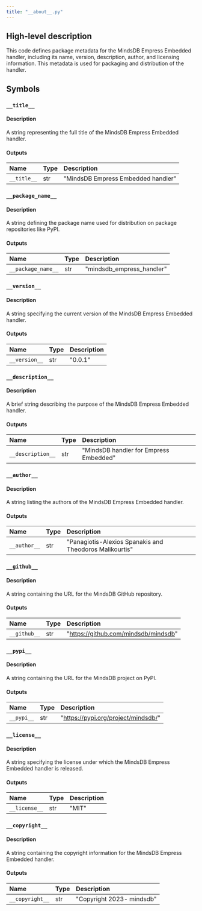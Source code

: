 ```yaml
---
title: "__about__.py"
---
```


## High-level description
This code defines package metadata for the MindsDB Empress Embedded handler, including its name, version, description, author, and licensing information. This metadata is used for packaging and distribution of the handler.

## Symbols

### `__title__`
#### Description
A string representing the full title of the MindsDB Empress Embedded handler.

#### Outputs
| Name | Type | Description |
|:-----|:-----|:------------|
| `__title__` | str |  "MindsDB Empress Embedded handler" |


### `__package_name__`
#### Description
A string defining the package name used for distribution on package repositories like PyPI.

#### Outputs
| Name | Type | Description |
|:-----|:-----|:------------|
| `__package_name__` | str | "mindsdb_empress_handler" |


### `__version__`
#### Description
A string specifying the current version of the MindsDB Empress Embedded handler.

#### Outputs
| Name | Type | Description |
|:-----|:-----|:------------|
| `__version__` | str | "0.0.1" |


### `__description__`
#### Description
A brief string describing the purpose of the MindsDB Empress Embedded handler.

#### Outputs
| Name | Type | Description |
|:-----|:-----|:------------|
| `__description__` | str | "MindsDB handler for Empress Embedded" |


### `__author__`
#### Description
A string listing the authors of the MindsDB Empress Embedded handler.

#### Outputs
| Name | Type | Description |
|:-----|:-----|:------------|
| `__author__` | str | "Panagiotis-Alexios Spanakis and Theodoros Malikourtis" |


### `__github__`
#### Description
A string containing the URL for the MindsDB GitHub repository.

#### Outputs
| Name | Type | Description |
|:-----|:-----|:------------|
| `__github__` | str | "https://github.com/mindsdb/mindsdb" |


### `__pypi__`
#### Description
A string containing the URL for the MindsDB project on PyPI.

#### Outputs
| Name | Type | Description |
|:-----|:-----|:------------|
| `__pypi__` | str | "https://pypi.org/project/mindsdb/" |


### `__license__`
#### Description
A string specifying the license under which the MindsDB Empress Embedded handler is released.

#### Outputs
| Name | Type | Description |
|:-----|:-----|:------------|
| `__license__` | str | "MIT" |


### `__copyright__`
#### Description
A string containing the copyright information for the MindsDB Empress Embedded handler.

#### Outputs
| Name | Type | Description |
|:-----|:-----|:------------|
| `__copyright__` | str | "Copyright 2023- mindsdb" |
